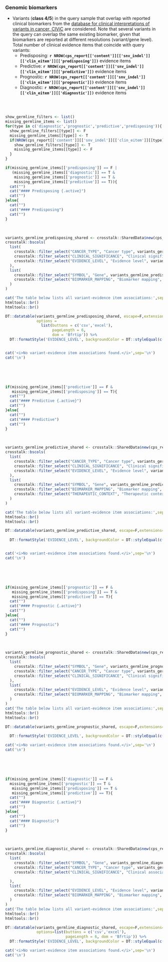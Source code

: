 
### Genomic biomarkers {.tabset}

- Variants (__class 4/5__) in the query sample that overlap with reported clinical biomarkers from the [database for clinical interpretations of variants in cancer, CIViC](https://civic.genome.wustl.edu/#/home) are considered. Note that several variants in the query can overlap the same existing biomarker, given that biomarkers are reported at different resolutions (variant/gene level). Total number of clinical evidence items that coincide with query variants:
    * Predisposing: __`r NROW(cps_report[['content']][['snv_indel']][['clin_eitem']][['predisposing']])`__ evidence items
    * Predictive: __`r NROW(cps_report[['content']][['snv_indel']][['clin_eitem']][['predictive']])`__ evidence items
    * Prognostic: __`r NROW(cps_report[['content']][['snv_indel']][['clin_eitem']][['prognostic']])`__ evidence items
    * Diagnostic: __`r NROW(cps_report[['content']][['snv_indel']][['clin_eitem']][['diagnostic']])`__ evidence items

<br><br>


```r

show_germline_filters <- list()
missing_germline_items <- list()
for(type in c('diagnostic','prognostic','predictive','predisposing')){
  show_germline_filters[[type]] <- F
  missing_germline_items[[type]] <- T
  if(NROW(cps_report[['content']][['snv_indel']][['clin_eitem']][[type]]) > 0){
    show_germline_filters[[type]] <- T
    missing_germline_items[[type]] <- F
  }
}

```


```r
if(missing_germline_items[['predisposing']] == F | 
   (missing_germline_items[['diagnostic']] == T & 
    missing_germline_items[['prognostic']] == T &
    missing_germline_items[['predictive']] == T)){
  cat("")
  cat("#### Predisposing {.active}")
  cat("")
}else{
  cat("")
  cat("#### Predisposing")
  cat("")
}
```


<br>

```r

variants_germline_predisposing_shared <- crosstalk::SharedData$new(cps_report[['content']][['snv_indel']][['clin_eitem']][['predisposing']])
crosstalk::bscols(
  list(
    crosstalk::filter_select("CANCER_TYPE", "Cancer type", variants_germline_predisposing_shared, ~CANCER_TYPE),
    crosstalk::filter_select("CLINICAL_SIGNIFICANCE", "Clinical significance", variants_germline_predisposing_shared, ~CLINICAL_SIGNIFICANCE),
    crosstalk::filter_select("EVIDENCE_LEVEL", "Evidence level", variants_germline_predisposing_shared, ~EVIDENCE_LEVEL)
  ),
  list(
    crosstalk::filter_select("SYMBOL", "Gene", variants_germline_predisposing_shared, ~SYMBOL),
    crosstalk::filter_select("BIOMARKER_MAPPING", "Biomarker mapping", variants_germline_predisposing_shared, ~BIOMARKER_MAPPING)
  )
)

cat('The table below lists all variant-evidence item associations:',sep='\n')
htmltools::br()
htmltools::br()

DT::datatable(variants_germline_predisposing_shared, escape=F,extensions=c("Buttons","Responsive"), 
              options = 
                list(buttons = c('csv','excel'),
                     pageLength = 6,
                     dom = 'Bfrtip')) %>%
  DT::formatStyle('EVIDENCE_LEVEL', backgroundColor = DT::styleEqual(c('A: Validated','A: FDA/NCCN/ELN guidelines','B: Clinical evidence','B1: Clinical evidence: late trials','B2: Clinical evidence: early trials','C: Case study','D: Preclinical evidence','E: Indirect evidence'), c("#009E73","#009E73","#56B4E9", "#56B4E9","#56B4E9","#0072B2","#E69F00", "#F0E442")))



```

```r
cat('<i>No variant-evidence item associations found.</i>',sep='\n')
cat('\n')
```

<br><br><br>


```r
if(missing_germline_items[['predictive']] == F & 
   missing_germline_items[['predisposing']] == T){
  cat("")
  cat("#### Predictive {.active}")
  cat("")
}else{
  cat("")
  cat("#### Predictive")
  cat("")
}
```


<br>

```r

variants_germline_predictive_shared <- crosstalk::SharedData$new(cps_report[['content']][['snv_indel']][['clin_eitem']][['predictive']])
crosstalk::bscols(
  list(
    crosstalk::filter_select("CANCER_TYPE", "Cancer type", variants_germline_predictive_shared, ~CANCER_TYPE),
    crosstalk::filter_select("CLINICAL_SIGNIFICANCE", "Clinical significance", variants_germline_predictive_shared, ~CLINICAL_SIGNIFICANCE),
    crosstalk::filter_select("EVIDENCE_LEVEL", "Evidence level", variants_germline_predictive_shared, ~EVIDENCE_LEVEL)
  ),
  list(
    crosstalk::filter_select("SYMBOL", "Gene", variants_germline_predictive_shared, ~SYMBOL),
    crosstalk::filter_select("BIOMARKER_MAPPING", "Biomarker mapping", variants_germline_predictive_shared, ~BIOMARKER_MAPPING),
    crosstalk::filter_select("THERAPEUTIC_CONTEXT", "Therapeutic context", variants_germline_predictive_shared, ~THERAPEUTIC_CONTEXT)
  )
)

cat('The table below lists all variant-evidence item associations:',sep='\n')
htmltools::br()
htmltools::br()

DT::datatable(variants_germline_predictive_shared, escape=F,extensions=c("Buttons","Responsive"), options=list(buttons = c('csv','excel'),
                                                                                                               pageLength = 6, dom = 'Bfrtip')) %>%
  DT::formatStyle('EVIDENCE_LEVEL', backgroundColor = DT::styleEqual(c('A: Validated','A: FDA/NCCN/ELN guidelines','B: Clinical evidence','B1: Clinical evidence: late trials','B2: Clinical evidence: early trials','C: Case study','D: Preclinical evidence','E: Indirect evidence'), c("#009E73","#009E73","#56B4E9", "#56B4E9","#56B4E9","#0072B2","#E69F00", "#F0E442")))



```

```r
cat('<i>No variant-evidence item associations found.</i>',sep='\n')
cat('\n')
```

<br><br><br>


```r
if(missing_germline_items[['prognostic']] == F & 
   missing_germline_items[['predisposing']] == T & 
   missing_germline_items[['predictive']] == T){
  cat("")
  cat("#### Prognostic {.active}")
  cat("")
}else{
  cat("")
  cat("#### Prognostic")
  cat("")
}
```


<br>

```r

variants_germline_prognostic_shared <- crosstalk::SharedData$new(cps_report[['content']][['snv_indel']][['clin_eitem']][['prognostic']])
crosstalk::bscols(
  list(
    crosstalk::filter_select("SYMBOL", "Gene", variants_germline_prognostic_shared, ~SYMBOL),
    crosstalk::filter_select("CANCER_TYPE", "Cancer type", variants_germline_prognostic_shared, ~CANCER_TYPE),
    crosstalk::filter_select("CLINICAL_SIGNIFICANCE", "Clinical significance", variants_germline_prognostic_shared, ~CLINICAL_SIGNIFICANCE)
  ),
  list(
    crosstalk::filter_select("EVIDENCE_LEVEL", "Evidence level", variants_germline_prognostic_shared, ~EVIDENCE_LEVEL),
    crosstalk::filter_select("BIOMARKER_MAPPING", "Biomarker mapping", variants_germline_prognostic_shared, ~BIOMARKER_MAPPING)
  )
)
cat('The table below lists all variant-evidence item associations:',sep='\n')
htmltools::br()
htmltools::br()

DT::datatable(variants_germline_prognostic_shared, escape=F,extensions=c("Buttons","Responsive"), options=list(buttons = c('csv','excel'), 
                                                                                                               pageLength = 6, dom = 'Bfrtip')) %>%
  DT::formatStyle('EVIDENCE_LEVEL', backgroundColor = DT::styleEqual(c('A: Validated','A: FDA/NCCN/ELN guidelines','B: Clinical evidence','B1: Clinical evidence: late trials','B2: Clinical evidence: early trials','C: Case study','D: Preclinical evidence','E: Indirect evidence'), c("#009E73","#009E73","#56B4E9", "#56B4E9","#56B4E9","#0072B2","#E69F00", "#F0E442")))


```

```r
cat('<i>No variant-evidence item associations found.</i>',sep='\n')
cat('\n')
```

<br><br><br>

```r
if(missing_germline_items[['diagnostic']] == F &
  missing_germline_items[['prognostic']] == T & 
   missing_germline_items[['predisposing']] == T & 
   missing_germline_items[['predictive']] == T){
  cat("")
  cat("#### Diagnostic {.active}")
  cat("")
}else{
  cat("")
  cat("#### Diagnostic")
  cat("")
}
```


<br>

```r

variants_germline_diagnostic_shared <- crosstalk::SharedData$new(cps_report[['content']][['snv_indel']][['clin_eitem']][['diagnostic']])
crosstalk::bscols(
  list(
    crosstalk::filter_select("SYMBOL", "Gene", variants_germline_diagnostic_shared, ~SYMBOL),
    crosstalk::filter_select("CANCER_TYPE", "Cancer type", variants_germline_diagnostic_shared, ~CANCER_TYPE),
    crosstalk::filter_select("CLINICAL_SIGNIFICANCE", "Clinical association", variants_germline_diagnostic_shared, ~CLINICAL_SIGNIFICANCE)

  ),
  list(
    crosstalk::filter_select("EVIDENCE_LEVEL", "Evidence level", variants_germline_diagnostic_shared, ~EVIDENCE_LEVEL),
    crosstalk::filter_select("BIOMARKER_MAPPING", "Biomarker mapping", variants_germline_diagnostic_shared, ~BIOMARKER_MAPPING)
  )
)
cat('The table below lists all variant-evidence item associations:',sep='\n')
htmltools::br()
htmltools::br()

DT::datatable(variants_germline_diagnostic_shared, escape=F,extensions=c("Buttons","Responsive"), 
              options=list(buttons = c('csv','excel'), 
                           pageLength = 6, dom = 'Bfrtip')) %>%
  DT::formatStyle('EVIDENCE_LEVEL', backgroundColor = DT::styleEqual(c('A: Validated','A: FDA/NCCN/ELN guidelines','B: Clinical evidence','B1: Clinical evidence: late trials','B2: Clinical evidence: early trials','C: Case study','D: Preclinical evidence','E: Indirect evidence'), c("#009E73","#009E73","#56B4E9", "#56B4E9","#56B4E9","#0072B2","#E69F00", "#F0E442")))


```

```r
cat('<i>No variant-evidence item associations found.</i>',sep='\n')
cat('\n')
```

<br><br><br>


